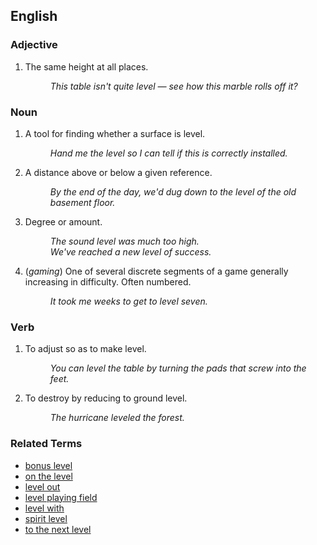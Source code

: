 ==English==

===Adjective===
# The same height at all places.
#: ''This table isn't quite level &mdash; see how this marble rolls off it?''

===Noun===
# A tool for finding whether a surface is level.
#: ''Hand me the level so I can tell if this is correctly installed.''
# A distance above or below a given reference.
#: ''By the end of the day, we'd dug down to the level of the old basement floor.''
# Degree or amount.
#: ''The sound level was much too high.''
#: ''We've reached a new level of success.''
# (''gaming'') One of several discrete segments of a game generally increasing in difficulty.  Often numbered.
#: ''It took me weeks to get to level seven.''

===Verb===
# To adjust so as to make level.
#: ''You can level the table by turning the pads that screw into the feet.''
# To destroy by reducing to ground level.
#: ''The hurricane leveled the forest.''

===Related Terms===
*[[bonus level]]
*[[on the level]]
*[[level out]]
*[[level playing field]]
*[[level with]]
*[[spirit level]]
*[[to the next level]]